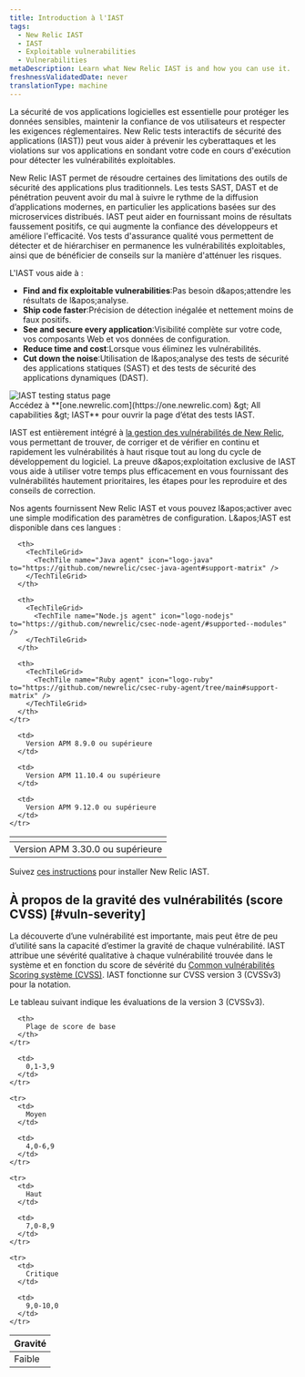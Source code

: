 ```yaml
---
title: Introduction à l'IAST
tags:
  - New Relic IAST
  - IAST
  - Exploitable vulnerabilities
  - Vulnerabilities
metaDescription: Learn what New Relic IAST is and how you can use it.
freshnessValidatedDate: never
translationType: machine
---
```


La sécurité de vos applications logicielles est essentielle pour protéger les données sensibles, maintenir la confiance de vos utilisateurs et respecter les exigences réglementaires. New Relic tests interactifs de sécurité des applications (IAST)) peut vous aider à prévenir les cyberattaques et les violations sur vos applications en sondant votre code en cours d'exécution pour détecter les vulnérabilités exploitables.

New Relic IAST permet de résoudre certaines des limitations des outils de sécurité des applications plus traditionnels. Les tests SAST, DAST et de pénétration peuvent avoir du mal à suivre le rythme de la diffusion d’applications modernes, en particulier les applications basées sur des microservices distribués. IAST peut aider en fournissant moins de résultats faussement positifs, ce qui augmente la confiance des développeurs et améliore l'efficacité. Vos tests d'assurance qualité vous permettent de détecter et de hiérarchiser en permanence les vulnérabilités exploitables, ainsi que de bénéficier de conseils sur la manière d'atténuer les risques.

L'IAST vous aide à :

* <DNT>**Find and fix exploitable vulnerabilities**</DNT>:Pas besoin d&amp;apos;attendre les résultats de l&amp;apos;analyse.
* <DNT>**Ship code faster**</DNT>:Précision de détection inégalée et nettement moins de faux positifs.
* <DNT>**See and secure every application**</DNT>:Visibilité complète sur votre code, vos composants Web et vos données de configuration.
* <DNT>**Reduce time and cost**</DNT>:Lorsque vous éliminez les vulnérabilités.
* <DNT>**Cut down the noise**</DNT>:Utilisation de l&amp;apos;analyse des tests de sécurité des applications statiques (SAST) et des tests de sécurité des applications dynamiques (DAST).

<img title="IAST testing status page" alt="IAST testing status page" src="/images/iast_screenshot-full_testing-status.webp" />

<figcaption>
  Accédez à <DNT>**[one.newrelic.com](https://one.newrelic.com) &amp;gt; All capabilities &amp;gt; IAST**</DNT> pour ouvrir la page d’état des tests IAST.
</figcaption>

IAST est entièrement intégré à [la gestion des vulnérabilités de New Relic](/docs/vulnerability-management/overview/), vous permettant de trouver, de corriger et de vérifier en continu et rapidement les vulnérabilités à haut risque tout au long du cycle de développement du logiciel. La preuve d&amp;apos;exploitation exclusive de IAST vous aide à utiliser votre temps plus efficacement en vous fournissant des vulnérabilités hautement prioritaires, les étapes pour les reproduire et des conseils de correction.

Nos <InlinePopover type="apm" />agents fournissent New Relic IAST et vous pouvez l&amp;apos;activer avec une simple modification des paramètres de configuration. L&amp;apos;IAST est disponible dans ces langues :

<table>
  <thead>
    <tr>
      <th>
        <TechTileGrid>
          <TechTile name="Go agent" icon="logo-go" to="https://github.com/newrelic/csec-go-agent/tree/main#support-matrix" />
        </TechTileGrid>
      </th>

      <th>
        <TechTileGrid>
          <TechTile name="Java agent" icon="logo-java" to="https://github.com/newrelic/csec-java-agent#support-matrix" />
        </TechTileGrid>
      </th>

      <th>
        <TechTileGrid>
          <TechTile name="Node.js agent" icon="logo-nodejs" to="https://github.com/newrelic/csec-node-agent/#supported--modules" />
        </TechTileGrid>
      </th>

      <th>
        <TechTileGrid>
          <TechTile name="Ruby agent" icon="logo-ruby" to="https://github.com/newrelic/csec-ruby-agent/tree/main#support-matrix" />
        </TechTileGrid>
      </th>
    </tr>
  </thead>

  <tbody>
    <tr>
      <td>
        Version APM 3.30.0 ou supérieure
      </td>

      <td>
        Version APM 8.9.0 ou supérieure
      </td>

      <td>
        Version APM 11.10.4 ou supérieure
      </td>

      <td>
        Version APM 9.12.0 ou supérieure
      </td>
    </tr>
  </tbody>
</table>

Suivez [ces instructions](/docs/iast/install/) pour installer New Relic IAST.

## À propos de la gravité des vulnérabilités (score CVSS) [#vuln-severity]

La découverte d’une vulnérabilité est importante, mais peut être de peu d’utilité sans la capacité d’estimer la gravité de chaque vulnérabilité. IAST attribue une sévérité qualitative à chaque vulnérabilité trouvée dans le système et en fonction du score de sévérité du [Common vulnérabilités Scoring système (CVSS)](https://nvd.nist.gov/vuln-metrics/cvss). IAST fonctionne sur CVSS version 3 (CVSSv3) pour la notation.

Le tableau suivant indique les évaluations de la version 3 (CVSSv3).

<table>
  <thead>
    <tr>
      <th>
        Gravité
      </th>

      <th>
        Plage de score de base
      </th>
    </tr>
  </thead>

  <tbody>
    <tr>
      <td>
        Faible
      </td>

      <td>
        0,1-3,9
      </td>
    </tr>

    <tr>
      <td>
        Moyen
      </td>

      <td>
        4,0-6,9
      </td>
    </tr>

    <tr>
      <td>
        Haut
      </td>

      <td>
        7,0-8,9
      </td>
    </tr>

    <tr>
      <td>
        Critique
      </td>

      <td>
        9,0-10,0
      </td>
    </tr>
  </tbody>
</table>